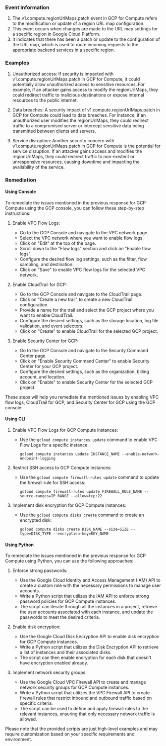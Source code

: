 
### Event Information

1. The v1.compute.regionUrlMaps.patch event in GCP for Compute refers to the modification or update of a region URL map configuration.
2. This event occurs when changes are made to the URL map settings for a specific region in Google Cloud Platform.
3. It indicates that there has been a patch or update to the configuration of the URL map, which is used to route incoming requests to the appropriate backend services in a specific region.


### Examples

1. Unauthorized access: If security is impacted with v1.compute.regionUrlMaps.patch in GCP for Compute, it could potentially allow unauthorized access to sensitive resources. For example, if an attacker gains access to modify the regionUrlMaps, they could redirect traffic to malicious destinations or expose internal resources to the public internet.

2. Data breaches: A security impact of v1.compute.regionUrlMaps.patch in GCP for Compute could lead to data breaches. For instance, if an unauthorized user modifies the regionUrlMaps, they could redirect traffic to a compromised server or intercept sensitive data being transmitted between clients and servers.

3. Service disruption: Another security concern with v1.compute.regionUrlMaps.patch in GCP for Compute is the potential for service disruption. If an attacker gains access and modifies the regionUrlMaps, they could redirect traffic to non-existent or unresponsive resources, causing downtime and impacting the availability of the service.

### Remediation

#### Using Console

To remediate the issues mentioned in the previous response for GCP Compute using the GCP console, you can follow these step-by-step instructions:

1. Enable VPC Flow Logs:
   - Go to the GCP Console and navigate to the VPC network page.
   - Select the VPC network where you want to enable flow logs.
   - Click on "Edit" at the top of the page.
   - Scroll down to the "Flow logs" section and click on "Enable flow logs".
   - Configure the desired flow log settings, such as the filter, flow sampling, and destination.
   - Click on "Save" to enable VPC flow logs for the selected VPC network.

2. Enable CloudTrail for GCP:
   - Go to the GCP Console and navigate to the CloudTrail page.
   - Click on "Create a new trail" to create a new CloudTrail configuration.
   - Provide a name for the trail and select the GCP project where you want to enable CloudTrail.
   - Configure the desired settings, such as the storage location, log file validation, and event selectors.
   - Click on "Create" to enable CloudTrail for the selected GCP project.

3. Enable Security Center for GCP:
   - Go to the GCP Console and navigate to the Security Command Center page.
   - Click on "Enable Security Command Center" to enable Security Center for your GCP project.
   - Configure the desired settings, such as the organization, billing account, and location.
   - Click on "Enable" to enable Security Center for the selected GCP project.

These steps will help you remediate the mentioned issues by enabling VPC flow logs, CloudTrail for GCP, and Security Center for GCP using the GCP console.

#### Using CLI

1. Enable VPC Flow Logs for GCP Compute instances:
   - Use the `gcloud compute instances update` command to enable VPC Flow Logs for a specific instance:
     ```
     gcloud compute instances update INSTANCE_NAME --enable-network-endpoint-logging
     ```

2. Restrict SSH access to GCP Compute instances:
   - Use the `gcloud compute firewall-rules update` command to update the firewall rule for SSH access:
     ```
     gcloud compute firewall-rules update FIREWALL_RULE_NAME --source-ranges=IP_RANGE --allow=tcp:22
     ```

3. Implement disk encryption for GCP Compute instances:
   - Use the `gcloud compute disks create` command to create an encrypted disk:
     ```
     gcloud compute disks create DISK_NAME --size=SIZE --type=DISK_TYPE --encryption-key=KEY_NAME
     ```

#### Using Python

To remediate the issues mentioned in the previous response for GCP Compute using Python, you can use the following approaches:

1. Enforce strong passwords:
   - Use the Google Cloud Identity and Access Management (IAM) API to create a custom role with the necessary permissions to manage user accounts.
   - Write a Python script that utilizes the IAM API to enforce strong password policies for GCP Compute instances.
   - The script can iterate through all the instances in a project, retrieve the user accounts associated with each instance, and update the passwords to meet the desired criteria.

2. Enable disk encryption:
   - Use the Google Cloud Disk Encryption API to enable disk encryption for GCP Compute instances.
   - Write a Python script that utilizes the Disk Encryption API to retrieve a list of instances and their associated disks.
   - The script can then enable encryption for each disk that doesn't have encryption enabled already.

3. Implement network security groups:
   - Use the Google Cloud VPC Firewall API to create and manage network security groups for GCP Compute instances.
   - Write a Python script that utilizes the VPC Firewall API to create firewall rules that restrict inbound and outbound traffic based on specific criteria.
   - The script can be used to define and apply firewall rules to the relevant instances, ensuring that only necessary network traffic is allowed.

Please note that the provided scripts are just high-level examples and may require customization based on your specific requirements and environment.

